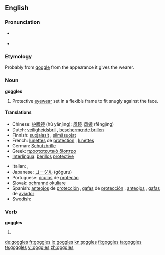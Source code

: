 ==English==

===Pronunciation===
* {{a|WEAE}} {{IPA|/ˈgɑ.gəlz/}}
* {{audio|en-us-goggles.ogg|Audio (US)}}

===Etymology===
Probably from [[goggle]] from the appearance it gives the wearer.

===Noun===
'''goggles'''

# Protective [[eyewear]] set in a flexible frame to fit snugly against the face.

====Translations====
{{trans-top|protective eyewear}}
* Chinese: [[护眼镜]] (hù yǎnjìng); [[風鏡]], [[风镜]] (fēngjìng)
* Dutch: [[veiligheidsbril]] {{m}}, [[beschermende brillen]] {{m|p}}
* Finnish: [[suojalasit]] {{p}}, [[silmäsuojat]] {{p}}
* French: [[lunettes]] de [[protection]] {{f|p}}, [[lunettes]] {{f|p}}
* German: [[Schutzbrille]] {{f}}
* Greek: [[προστατευτικά δίοπτρα]] {{p}}
* [[Interlingua]]: [[berillos]] [[protective]]
{{trans-mid}}
* Italian: {{t-|it|occhiali di protezione|m|p}}, {{t-|it|occhiali protettivi|m|p}}
* Japanese: [[ゴーグル]] (gōguru)
* Portuguese: [[óculos]] de [[proteção]] {{m|p}}
* Slovak: [[ochranné]] [[okuliare]] {{m|p}}
* Spanish: [[anteojos]] de [[protección]] {{m|p}}, [[gafas]] de [[protección]] {{f|p}}, [[anteojos]] {{m|p}}, [[gafas]] de [[aviador]] {{m|p}}
* Swedish: {{t-|sv|skyddsglasögon|p}}
{{trans-bottom}}

===Verb===
'''goggles'''

# {{third-person singular of|[[goggle]]}}

[[de:goggles]]
[[fr:goggles]]
[[io:goggles]]
[[kn:goggles]]
[[fi:goggles]]
[[ta:goggles]]
[[te:goggles]]
[[vi:goggles]]
[[zh:goggles]]
